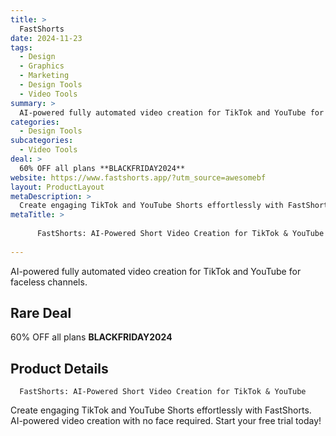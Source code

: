 ```yaml
---
title: >
  FastShorts
date: 2024-11-23
tags:
  - Design
  - Graphics
  - Marketing
  - Design Tools
  - Video Tools
summary: >
  AI-powered fully automated video creation for TikTok and YouTube for faceless channels.
categories:
  - Design Tools
subcategories:
  - Video Tools
deal: >
  60% OFF all plans **BLACKFRIDAY2024**
website: https://www.fastshorts.app/?utm_source=awesomebf
layout: ProductLayout
metaDescription: >
  Create engaging TikTok and YouTube Shorts effortlessly with FastShorts. AI-powered video creation with no face required. Start your free trial today!
metaTitle: >
  
      FastShorts: AI-Powered Short Video Creation for TikTok & YouTube
    
---
```

AI-powered fully automated video creation for TikTok and YouTube for faceless channels.

## Rare Deal

60% OFF all plans **BLACKFRIDAY2024**

## Product Details

      FastShorts: AI-Powered Short Video Creation for TikTok & YouTube
    

Create engaging TikTok and YouTube Shorts effortlessly with FastShorts. AI-powered video creation with no face required. Start your free trial today!
